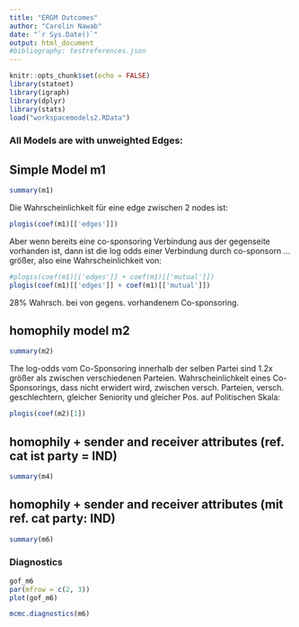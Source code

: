 ```yaml
---
title: "ERGM Outcomes"
author: "Carolin Nawab"
date: "`r Sys.Date()`"
output: html_document
#bibliography: testreferences.json
---
```


```r
knitr::opts_chunk$set(echo = FALSE)
library(statnet)
library(igraph)
library(dplyr)
library(stats)
load("workspacemodels2.RData")
```

### All Models are with unweighted Edges:

## Simple Model m1
```r
summary(m1)
```
Die Wahrscheinlichkeit für eine edge zwischen 2 nodes ist:
```r
plogis(coef(m1)[['edges']])
```
Aber wenn bereits eine co-sponsoring Verbindung aus der gegenseite vorhanden ist, dann ist die log odds einer Verbindung durch co-sponsorn ... größer,
also eine Wahrscheinlichkeit von:
```r
#plogis(coef(m1)[['edges']] + coef(m1)[['mutual']])
plogis(coef(m1)[['edges']] + coef(m1)[['mutual']]) 
```
28% Wahrsch. bei von gegens. vorhandenem Co-sponsoring.

## homophily model m2
```r
summary(m2)
```
The log-odds vom Co-Sponsoring innerhalb der selben Partei sind 1.2x größer als zwischen verschiedenen Parteien.
Wahrscheinlichkeit eines Co-Sponsorings, dass nicht erwidert wird, zwischen versch. Parteien, versch. geschlechtern, gleicher Seniority und gleicher Pos. auf Politischen Skala:
```r
plogis(coef(m2)[1])
```

## homophily + sender and receiver attributes (ref. cat ist party = IND)
```r
summary(m4)
```

## homophily + sender and receiver attributes (mit ref. cat party: IND)
```r
summary(m6)
```

### Diagnostics
```r
gof_m6
par(mfrow = c(2, 3))
plot(gof_m6)
```

```r
mcmc.diagnostics(m6)
```
